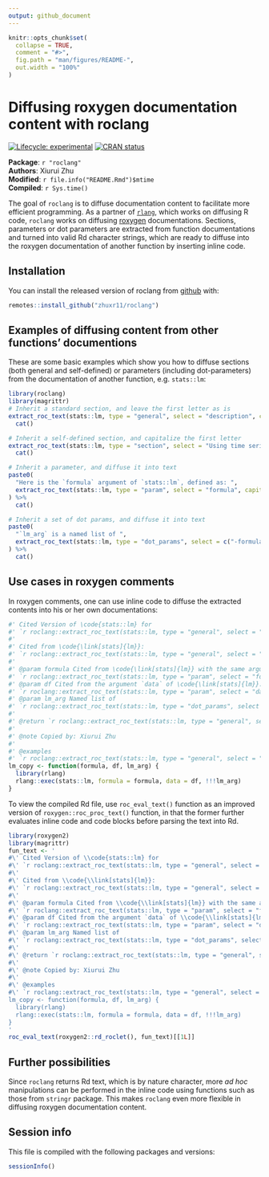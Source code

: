 ```yaml
---
output: github_document
---
```


<!-- README.md is generated from README.Rmd. Please edit that file -->

```r
knitr::opts_chunk$set(
  collapse = TRUE,
  comment = "#>",
  fig.path = "man/figures/README-",
  out.width = "100%"
)
```

# Diffusing roxygen documentation content with roclang

<!-- badges: start -->
[![Lifecycle: experimental](https://img.shields.io/badge/lifecycle-experimental-orange.svg)](https://www.tidyverse.org/lifecycle/#experimental)
[![CRAN status](https://www.r-pkg.org/badges/version/roclang)](https://CRAN.R-project.org/package=roclang)
<!-- badges: end -->

**Package**: `r "roclang"`<br />
**Authors**: Xiurui Zhu<br />
**Modified**: `r file.info("README.Rmd")$mtime`<br />
**Compiled**: `r Sys.time()`

The goal of `roclang` is to diffuse documentation content to facilitate more efficient programming. As a partner of [`rlang`](https://github.com/r-lib/rlang/), which works on diffusing R code, `roclang` works on diffusing [roxygen](https://github.com/r-lib/roxygen2/) documentations. Sections, parameters or dot parameters are extracted from function documentations and turned into valid Rd character strings, which are ready to diffuse into the roxygen documentation of another function by inserting inline code.

## Installation

You can install the released version of roclang from [github](https://github.com/) with:

``` r
remotes::install_github("zhuxr11/roclang")
```

## Examples of diffusing content from other functions' documentions

These are some basic examples which show you how to diffuse sections (both general and self-defined) or parameters (including dot-parameters) from the documentation of another function, e.g. `stats::lm`:

```r
library(roclang)
library(magrittr)
# Inherit a standard section, and leave the first letter as is
extract_roc_text(stats::lm, type = "general", select = "description", capitalize = NA) %>%
  cat()

# Inherit a self-defined section, and capitalize the first letter
extract_roc_text(stats::lm, type = "section", select = "Using time series", capitalize = TRUE) %>%
  cat()

# Inherit a parameter, and diffuse it into text
paste0(
  "Here is the `formula` argument of `stats::lm`, defined as: ",
  extract_roc_text(stats::lm, type = "param", select = "formula", capitalize = FALSE)
) %>%
  cat()

# Inherit a set of dot params, and diffuse it into text
paste0(
  "`lm_arg` is a named list of ",
  extract_roc_text(stats::lm, type = "dot_params", select = c("-formula", "-data"), capitalize = FALSE)
) %>%
  cat()
```

## Use cases in roxygen comments

In roxygen comments, one can use inline code to diffuse the extracted contents into his or her own documentations:

```r
#' Cited Version of \code{stats::lm} for
#' `r roclang::extract_roc_text(stats::lm, type = "general", select = "title", capitalize = TRUE)`
#'
#' Cited from \code{\link[stats]{lm}}:
#' `r roclang::extract_roc_text(stats::lm, type = "general", select = "description", capitalize = FALSE)`
#'
#' @param formula Cited from \code{\link[stats]{lm}} with the same argument ame:
#' `r roclang::extract_roc_text(stats::lm, type = "param", select = "formula", capitalize = NA)`
#' @param df Cited from the argument `data` of \code{\link[stats]{lm}}:
#' `r roclang::extract_roc_text(stats::lm, type = "param", select = "data", capitalize = NA)`
#' @param lm_arg Named list of
#' `r roclang::extract_roc_text(stats::lm, type = "dot_params", select = c("-formula", "-data"), capitalize = FALSE)`
#'
#' @return `r roclang::extract_roc_text(stats::lm, type = "general", select = "return", capitalize = TRUE)`
#'
#' @note Copied by: Xiurui Zhu
#'
#' @examples
#' `r roclang::extract_roc_text(stats::lm, type = "general", select = "examples", capitalize = NA)`
lm_copy <- function(formula, df, lm_arg) {
  library(rlang)
  rlang::exec(stats::lm, formula = formula, data = df, !!!lm_arg)
}
```

To view the compiled Rd file, use `roc_eval_text()` function as an improved version of `roxygen::roc_proc_text()` function, in that the former further evaluates inline code and code blocks before parsing the text into Rd.

```r
library(roxygen2)
library(magrittr)
fun_text <- '
#\' Cited Version of \\code{stats::lm} for
#\' `r roclang::extract_roc_text(stats::lm, type = "general", select = "title", capitalize = TRUE)`
#\'
#\' Cited from \\code{\\link[stats]{lm}}:
#\' `r roclang::extract_roc_text(stats::lm, type = "general", select = "description", capitalize = TRUE)`
#\'
#\' @param formula Cited from \\code{\\link[stats]{lm}} with the same argument name:
#\' `r roclang::extract_roc_text(stats::lm, type = "param", select = "formula", capitalize = NA)`
#\' @param df Cited from the argument `data` of \\code{\\link[stats]{lm}}:
#\' `r roclang::extract_roc_text(stats::lm, type = "param", select = "data", capitalize = NA)`
#\' @param lm_arg Named list of
#\' `r roclang::extract_roc_text(stats::lm, type = "dot_params", select = c("-formula", "-data"), capitalize = FALSE)`
#\'
#\' @return `r roclang::extract_roc_text(stats::lm, type = "general", select = "return", capitalize = TRUE)`
#\'
#\' @note Copied by: Xiurui Zhu
#\'
#\' @examples
#\' `r roclang::extract_roc_text(stats::lm, type = "general", select = "examples", capitalize = NA)`
lm_copy <- function(formula, df, lm_arg) {
  library(rlang)
  rlang::exec(stats::lm, formula = formula, data = df, !!!lm_arg)
}
'
roc_eval_text(roxygen2::rd_roclet(), fun_text)[[1L]]
```

## Further possibilities

Since `roclang` returns Rd text, which is by nature character, more *ad hoc* manipulations can be performed in the inline code using functions such as those from `stringr` package. This makes `roclang` even more flexible in diffusing roxygen documentation content.

## Session info

This file is compiled with the following packages and versions:

```r
sessionInfo()
```
